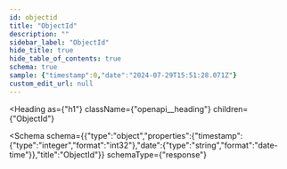 ```yaml
---
id: objectid
title: "ObjectId"
description: ""
sidebar_label: "ObjectId"
hide_title: true
hide_table_of_contents: true
schema: true
sample: {"timestamp":0,"date":"2024-07-29T15:51:28.071Z"}
custom_edit_url: null
---
```



<Heading
  as={"h1"}
  className={"openapi__heading"}
  children={"ObjectId"}
>
</Heading>





<Schema
  schema={{"type":"object","properties":{"timestamp":{"type":"integer","format":"int32"},"date":{"type":"string","format":"date-time"}},"title":"ObjectId"}}
  schemaType={"response"}
>
  
</Schema>
            
